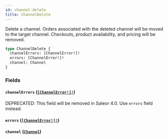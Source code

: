 ```yaml
---
id: channel-delete
title: ChannelDelete
---
```


Delete a channel. Orders associated with the deleted channel will be moved to the target channel. Checkouts, product availability, and pricing will be removed.

```graphql
type ChannelDelete {
  channelErrors: [ChannelError!]!
  errors: [ChannelError!]!
  channel: Channel
}
```

### Fields

#### `channelErrors` ([`[ChannelError!]!`](/docs/developer/api-reference/objects/channel-error))

<span class="badge badge--warning">DEPRECATED: This field will be removed in Saleor 4.0. Use `errors` field instead.</span>

#### `errors` ([`[ChannelError!]!`](/docs/developer/api-reference/objects/channel-error))

#### `channel` ([`Channel`](/docs/developer/api-reference/objects/channel))
